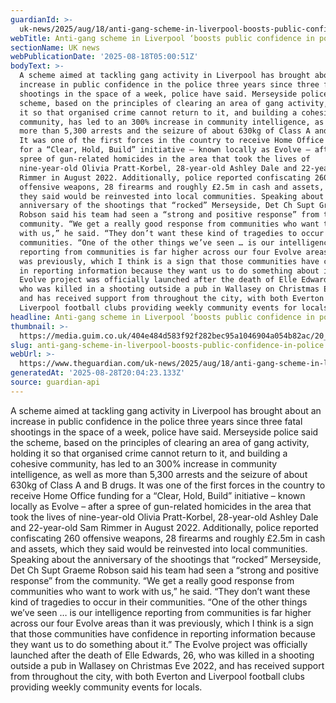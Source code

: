 ```yaml
---
guardianId: >-
  uk-news/2025/aug/18/anti-gang-scheme-in-liverpool-boosts-public-confidence-in-police
webTitle: Anti-gang scheme in Liverpool ‘boosts public confidence in police’
sectionName: UK news
webPublicationDate: '2025-08-18T05:00:51Z'
bodyText: >-
  A scheme aimed at tackling gang activity in Liverpool has brought about an
  increase in public confidence in the police three years since three fatal
  shootings in the space of a week, police have said. Merseyside police said the
  scheme, based on the principles of clearing an area of gang activity, holding
  it so that organised crime cannot return to it, and building a cohesive
  community, has led to an 300% increase in community intelligence, as well as
  more than 5,300 arrests and the seizure of about 630kg of Class A and B drugs.
  It was one of the first forces in the country to receive Home Office funding
  for a “Clear, Hold, Build” initiative – known locally as Evolve – after a
  spree of gun-related homicides in the area that took the lives of
  nine-year-old Olivia Pratt-Korbel, 28-year-old Ashley Dale and 22-year-old Sam
  Rimmer in August 2022. Additionally, police reported confiscating 260
  offensive weapons, 28 firearms and roughly £2.5m in cash and assets, which
  they said would be reinvested into local communities. Speaking about the
  anniversary of the shootings that “rocked” Merseyside, Det Ch Supt Graeme
  Robson said his team had seen a “strong and positive response” from the
  community. “We get a really good response from communities who want to work
  with us,” he said. “They don’t want these kind of tragedies to occur in their
  communities. “One of the other things we’ve seen … is our intelligence
  reporting from communities is far higher across our four Evolve areas than it
  was previously, which I think is a sign that those communities have confidence
  in reporting information because they want us to do something about it.” The
  Evolve project was officially launched after the death of Elle Edwards, 26,
  who was killed in a shooting outside a pub in Wallasey on Christmas Eve 2022,
  and has received support from throughout the city, with both Everton and
  Liverpool football clubs providing weekly community events for locals.
headline: Anti-gang scheme in Liverpool ‘boosts public confidence in police’
thumbnail: >-
  https://media.guim.co.uk/404e484d583f92f282bec95a1046904a054b82ac/20_867_1830_1464/500.jpg
slug: anti-gang-scheme-in-liverpool-boosts-public-confidence-in-police
webUrl: >-
  https://www.theguardian.com/uk-news/2025/aug/18/anti-gang-scheme-in-liverpool-boosts-public-confidence-in-police
generatedAt: '2025-08-28T20:04:23.133Z'
source: guardian-api
---
```

A scheme aimed at tackling gang activity in Liverpool has brought about an increase in public confidence in the police three years since three fatal shootings in the space of a week, police have said. Merseyside police said the scheme, based on the principles of clearing an area of gang activity, holding it so that organised crime cannot return to it, and building a cohesive community, has led to an 300% increase in community intelligence, as well as more than 5,300 arrests and the seizure of about 630kg of Class A and B drugs. It was one of the first forces in the country to receive Home Office funding for a “Clear, Hold, Build” initiative – known locally as Evolve – after a spree of gun-related homicides in the area that took the lives of nine-year-old Olivia Pratt-Korbel, 28-year-old Ashley Dale and 22-year-old Sam Rimmer in August 2022. Additionally, police reported confiscating 260 offensive weapons, 28 firearms and roughly £2.5m in cash and assets, which they said would be reinvested into local communities. Speaking about the anniversary of the shootings that “rocked” Merseyside, Det Ch Supt Graeme Robson said his team had seen a “strong and positive response” from the community. “We get a really good response from communities who want to work with us,” he said. “They don’t want these kind of tragedies to occur in their communities. “One of the other things we’ve seen … is our intelligence reporting from communities is far higher across our four Evolve areas than it was previously, which I think is a sign that those communities have confidence in reporting information because they want us to do something about it.” The Evolve project was officially launched after the death of Elle Edwards, 26, who was killed in a shooting outside a pub in Wallasey on Christmas Eve 2022, and has received support from throughout the city, with both Everton and Liverpool football clubs providing weekly community events for locals.
